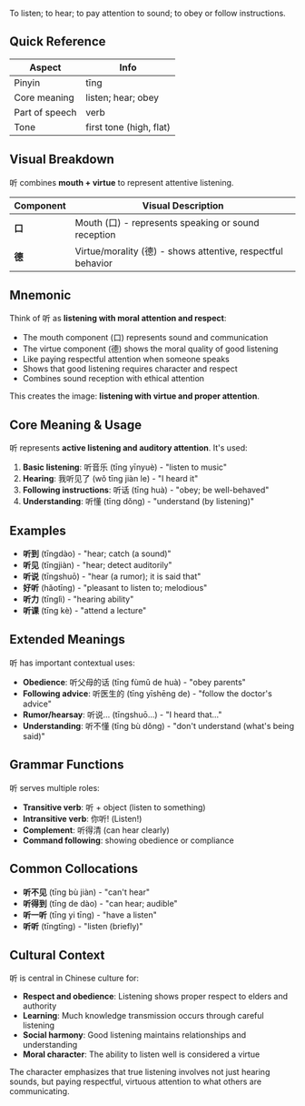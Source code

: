 To listen; to hear; to pay attention to sound; to obey or follow instructions.

## Quick Reference

| Aspect         | Info                    |
| -------------- | ----------------------- |
| Pinyin         | tīng                    |
| Core meaning   | listen; hear; obey      |
| Part of speech | verb                    |
| Tone           | first tone (high, flat) |

## Visual Breakdown

听 combines **mouth + virtue** to represent attentive listening.

| Component | Visual Description                                          |
| --------- | ----------------------------------------------------------- |
| **口**    | Mouth (口) - represents speaking or sound reception         |
| **德**    | Virtue/morality (德) - shows attentive, respectful behavior |

## Mnemonic

Think of 听 as **listening with moral attention and respect**:

- The mouth component (口) represents sound and communication
- The virtue component (德) shows the moral quality of good listening
- Like paying respectful attention when someone speaks
- Shows that good listening requires character and respect
- Combines sound reception with ethical attention

This creates the image: **listening with virtue and proper attention**.

## Core Meaning & Usage

听 represents **active listening and auditory attention**. It's used:

1. **Basic listening**: 听音乐 (tīng yīnyuè) - "listen to music"
2. **Hearing**: 我听见了 (wǒ tīng jiàn le) - "I heard it"
3. **Following instructions**: 听话 (tīng huà) - "obey; be well-behaved"
4. **Understanding**: 听懂 (tīng dǒng) - "understand (by listening)"

## Examples

- **听到** (tīngdào) - "hear; catch (a sound)"
- **听见** (tīngjiàn) - "hear; detect auditorily"
- **听说** (tīngshuō) - "hear (a rumor); it is said that"
- **好听** (hǎotīng) - "pleasant to listen to; melodious"
- **听力** (tīnglì) - "hearing ability"
- **听课** (tīng kè) - "attend a lecture"

## Extended Meanings

听 has important contextual uses:

- **Obedience**: 听父母的话 (tīng fùmǔ de huà) - "obey parents"
- **Following advice**: 听医生的 (tīng yīshēng de) - "follow the doctor's advice"
- **Rumor/hearsay**: 听说... (tīngshuō...) - "I heard that..."
- **Understanding**: 听不懂 (tīng bù dǒng) - "don't understand (what's being said)"

## Grammar Functions

听 serves multiple roles:

- **Transitive verb**: 听 + object (listen to something)
- **Intransitive verb**: 你听! (Listen!)
- **Complement**: 听得清 (can hear clearly)
- **Command following**: showing obedience or compliance

## Common Collocations

- **听不见** (tīng bù jiàn) - "can't hear"
- **听得到** (tīng de dào) - "can hear; audible"
- **听一听** (tīng yi tīng) - "have a listen"
- **听听** (tīngtīng) - "listen (briefly)"

## Cultural Context

听 is central in Chinese culture for:

- **Respect and obedience**: Listening shows proper respect to elders and authority
- **Learning**: Much knowledge transmission occurs through careful listening
- **Social harmony**: Good listening maintains relationships and understanding
- **Moral character**: The ability to listen well is considered a virtue

The character emphasizes that true listening involves not just hearing sounds, but paying
respectful, virtuous attention to what others are communicating.
